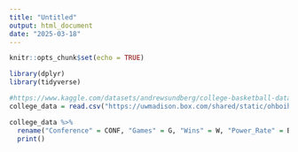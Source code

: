```yaml
---
title: "Untitled"
output: html_document
date: "2025-03-18"
---
```


```r
knitr::opts_chunk$set(echo = TRUE)
```

```r
library(dplyr)
library(tidyverse)
```

```r
#https://www.kaggle.com/datasets/andrewsundberg/college-basketball-dataset/data
college_data = read.csv("https://uwmadison.box.com/shared/static/ohboihasjox7imnqn926v434sstj8fzs.csv")
```

```r
college_data %>% 
  rename("Conference" = CONF, "Games" = G, "Wins" = W, "Power_Rate" = BARTHAG, "Free_Throw" = EFG_O, "Turnover" = TORD, "Rebound" = ORB, "Two_Pointer" = X2P_O, "Three_Pointer" = X3P_O, "Tempo" = ADJ_T) %>% 
  print()

```
